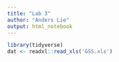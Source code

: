 ```yaml
---
title: "Lab 3"
author: "Anders Lie"
output: html_notebook
---
```


```r
library(tidyverse)
dat <- readxl::read_xls('GSS.xls')
```

